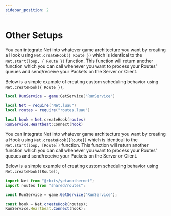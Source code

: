 ```yaml
---
sidebar_position: 2
---
```



# Other Setups

<Tabs>
<TabItem value="lua" label="Luau" default>

You can integrate Net into whatever game architecture you want by creating a Hook using ``Net.createHook({ Route })`` which is identical to the ``Net.start(loop, { Route })`` function. This function will return another function which you can call whenever you want to process your Routes' queues and send/receive your Packets on the Server or Client.

Below is a simple example of creating custom scheduling behavior using ``Net.createHook({ Route })``,
```lua
local RunService = game:GetService("RunService")

local Net = require("Net.luau")
local routes = require("routes.luau")

local hook = Net.createHook(routes)
RunService.Heartbeat:Connect(hook)
```

</TabItem>
<TabItem value="ts" label="Typescript">

You can integrate Net into whatever game architecture you want by creating a Hook using ``Net.createHook([Route])`` which is identical to the ``Net.start(loop, [Route])`` function. This function will return another function which you can call whenever you want to process your Routes' queues and send/receive your Packets on the Server or Client.

Below is a simple example of creating custom scheduling behavior using ``Net.createHook([Route])``,
```ts
import Net from "@rbxts/yetanothernet";
import routes from "shared/routes";

const RunService = game.GetService("RunService");

const hook = Net.createHook(routes);
RunService.Heartbeat.Connect(hook);
```

</TabItem>
</Tabs>